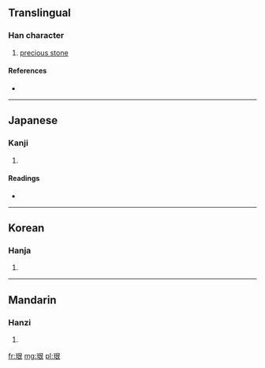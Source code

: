 ==Translingual==

===Han character===
{{Han char|rn=96|rad=玉|as=06|sn=10|four=|canj=一土日女 (MGAV)}}

# [[precious stone]]

====References====
* {{Han ref|kx=0731.050|dkj=20961|dj=1142.180|hdz=21114.040|uh=73E2|ud=29666}}

----

==Japanese==

===Kanji===
{{ja-kanji|grade=|rs=玉06}}

# {{defn|Japanese|sort=玉06}}

====Readings====
* {{ja-readings|on=[[ぎん]] (gin)|kun=[[うつくしい]] (utsukushii)}}

----

==Korean==

===Hanja===
{{ko-hanja|hangeul=[[은]], [[간]]|eumhun=|rv=eun, gan|mr=ŭn, kan|y=un, kan}}

# {{defn|Korean|sort=玉06}}

----

==Mandarin==

===Hanzi===
{{cmn-hanzi|pin=[[kèn]] ([[ken4]])|wg=k'en<sup>4</sup>}}

# {{defn|Mandarin|sort=玉06}}

[[fr:珢]]
[[mg:珢]]
[[pl:珢]]